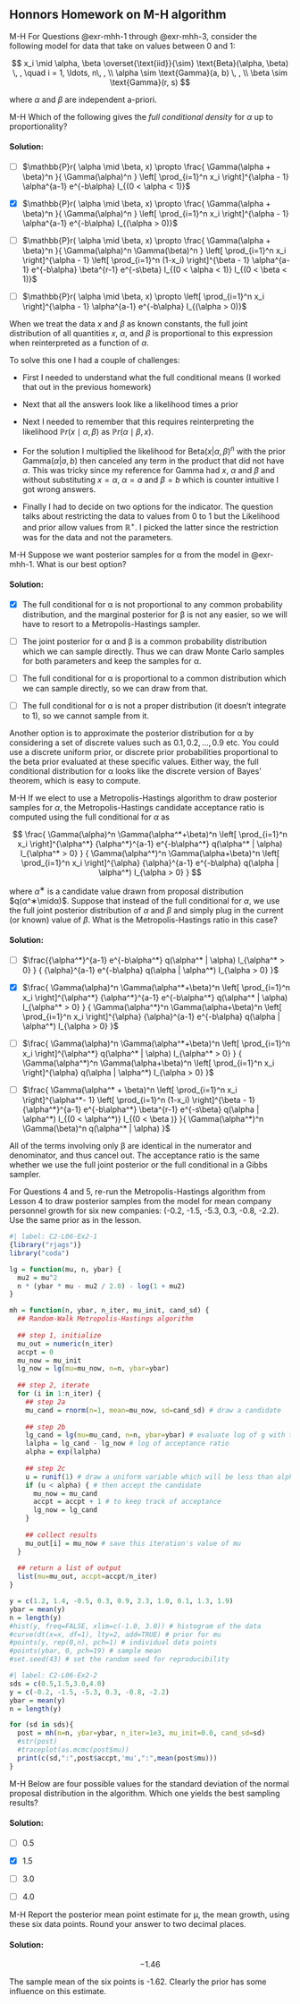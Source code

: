 ## Honnors Homework on M-H algorithm

[M-H]{.column-margin} For Questions @exr-mhh-1 through @exr-mhh-3, consider the following model for data that take on values between 0 and 1:

$$
x_i \mid \alpha, \beta \overset{\text{iid}}{\sim} \text{Beta}(\alpha, \beta) \, , \quad i = 1, \ldots, n\, , \\ \alpha \sim \text{Gamma}(a, b) \, , \\ \beta \sim \text{Gamma}(r, s)
$$

where $α$ and $β$ are independent a-priori.

::: {#exr-mhh-1}
[M-H]{.column-margin} Which of the following gives the *full conditional density* for $α$ up to proportionality?
:::

::: {.solution .callout-tip collapse="true"}
#### Solution:

-   [ ] $\mathbb{P}r( \alpha \mid \beta, x) \propto \frac{ \Gamma(\alpha + \beta)^n }{ \Gamma(\alpha)^n } \left[ \prod_{i=1}^n x_i \right]^{\alpha - 1} \alpha^{a-1} e^{-b\alpha} I_{(0 < \alpha < 1)}$

-   [x] $\mathbb{P}r( \alpha \mid \beta, x) \propto \frac{ \Gamma(\alpha + \beta)^n }{ \Gamma(\alpha)^n } \left[ \prod_{i=1}^n x_i \right]^{\alpha - 1} \alpha^{a-1} e^{-b\alpha} I_{(\alpha > 0)}$

-   [ ] $\mathbb{P}r( \alpha \mid \beta, x) \propto \frac{ \Gamma(\alpha + \beta)^n }{ \Gamma(\alpha)^n \Gamma(\beta)^n } \left[ \prod_{i=1}^n x_i \right]^{\alpha - 1} \left[ \prod_{i=1}^n (1-x_i) \right]^{\beta - 1} \alpha^{a-1} e^{-b\alpha} \beta^{r-1} e^{-s\beta} I_{(0 < \alpha < 1)} I_{(0 < \beta < 1)}$

-   [ ] $\mathbb{P}r( \alpha \mid \beta, x) \propto \left[ \prod_{i=1}^n x_i \right]^{\alpha - 1} \alpha^{a-1} e^{-b\alpha} I_{(\alpha > 0)}$

When we treat the data $x$ and $β$ as known constants, the full joint distribution of all quantities $x$, $α$, and $β$ is proportional to this expression when reinterpreted as a function of $α$.

To solve this one I had a couple of challenges:

-   First I needed to understand what the full conditional means (I worked that out in the previous homework)

-   Next that all the answers look like a likelihood times a prior

-   Next I needed to remember that this requires reinterpreting the likelihood $\mathbb{P}r(x\mid\alpha,\beta)$ as $\mathbb{P}r(\alpha\mid\beta,x)$.

-   For the solution I multiplied the likelihood for $\text{Beta}(x|\alpha,\beta)^n$ with the prior $\text{Gamma}(\alpha|a,b)$ then canceled any term in the product that did not have $\alpha$. This was tricky since my reference for Gamma had $x$, $\alpha$ and $\beta$ and without substituting $x=\alpha$, $\alpha=a$ and $\beta=b$ which is counter intuitive I got wrong answers.

-   Finally I had to decide on two options for the indicator. The question talks about restricting the data to values from 0 to 1 but the Likelihood and prior allow values from $\mathbb{R}^+$. I picked the latter since the restriction was for the data and not the parameters.
:::

::: {#exr-mhh-2}
[M-H]{.column-margin} Suppose we want posterior samples for α from the model in @exr-mhh-1. What is our best option?
:::

::: {.solution .callout-tip collapse="true"}
#### Solution:

-   [x] The full conditional for α is not proportional to any common probability distribution, and the marginal posterior for β is not any easier, so we will have to resort to a Metropolis-Hastings sampler.

-   [ ] The joint posterior for α and β is a common probability distribution which we can sample directly. Thus we can draw Monte Carlo samples for both parameters and keep the samples for α.

-   [ ] The full conditional for α is proportional to a common distribution which we can sample directly, so we can draw from that.

-   [ ] The full conditional for α is not a proper distribution (it doesn't integrate to 1), so we cannot sample from it.

Another option is to approximate the posterior distribution for α by considering a set of discrete values such as $0.1,0.2, \ldots, 0.9$ etc. You could use a discrete uniform prior, or discrete prior probabilities proportional to the beta prior evaluated at these specific values. Either way, the full conditional distribution for α looks like the discrete version of Bayes' theorem, which is easy to compute.
:::

::: {#exr-mhh-3}
[M-H]{.column-margin} If we elect to use a Metropolis-Hastings algorithm to draw posterior samples for $α$, the Metropolis-Hastings candidate acceptance ratio is computed using the full conditional for $α$ as

$$
\frac{ \Gamma(\alpha)^n \Gamma(\alpha^*+\beta)^n \left[ \prod_{i=1}^n x_i \right]^{\alpha^*} {\alpha^*}^{a-1} e^{-b\alpha^*} q(\alpha^* | \alpha) I_{\alpha^* > 0} } {  \Gamma(\alpha^*)^n \Gamma(\alpha+\beta)^n \left[ \prod_{i=1}^n x_i \right]^{\alpha} {\alpha}^{a-1} e^{-b\alpha} q(\alpha | \alpha^*) I_{\alpha > 0} }
$$

where $α^∗$ is a candidate value drawn from proposal distribution $q(α^∗\midα)$. Suppose that instead of the full conditional for $α$, we use the full joint posterior distribution of $α$ and $β$ and simply plug in the current (or known) value of $β$. What is the Metropolis-Hastings ratio in this case?
:::

::: {.solution .callout-tip collapse="true"}
#### Solution:

-   [ ] $\frac{{\alpha^*}^{a-1} e^{-b\alpha^*} q(\alpha^* | \alpha) I_{\alpha^* > 0} } { {\alpha}^{a-1} e^{-b\alpha} q(\alpha | \alpha^*) I_{\alpha > 0} }$

-   [x] $\frac{ \Gamma(\alpha)^n \Gamma(\alpha^*+\beta)^n \left[ \prod_{i=1}^n x_i \right]^{\alpha^*} {\alpha^*}^{a-1} e^{-b\alpha^*} q(\alpha^* | \alpha) I_{\alpha^* > 0} } { \Gamma(\alpha^*)^n \Gamma(\alpha+\beta)^n \left[ \prod_{i=1}^n x_i \right]^{\alpha} {\alpha}^{a-1} e^{-b\alpha} q(\alpha | \alpha^*) I_{\alpha > 0} }$

-   [ ] $\frac{ \Gamma(\alpha)^n \Gamma(\alpha^*+\beta)^n \left[ \prod_{i=1}^n x_i \right]^{\alpha^*} q(\alpha^* | \alpha) I_{\alpha^* > 0} } { \Gamma(\alpha^*)^n \Gamma(\alpha+\beta)^n \left[ \prod_{i=1}^n x_i \right]^{\alpha} q(\alpha | \alpha^*) I_{\alpha > 0} }$

-   [ ] $\frac{ \Gamma(\alpha^* + \beta)^n \left[ \prod_{i=1}^n x_i \right]^{\alpha^*- 1} \left[ \prod_{i=1}^n (1-x_i) \right]^{\beta - 1} {\alpha^*}^{a-1} e^{-b\alpha^*} \beta^{r-1} e^{-s\beta} q(\alpha | \alpha^*) I_{(0 < \alpha^*)} I_{(0 < \beta )} }{ \Gamma(\alpha^*)^n \Gamma(\beta)^n q(\alpha^* | \alpha) }$

All of the terms involving only β are identical in the numerator and denominator, and thus cancel out. The acceptance ratio is the same whether we use the full joint posterior or the full conditional in a Gibbs sampler.
:::

For Questions 4 and 5, re-run the Metropolis-Hastings algorithm from Lesson 4 to draw posterior samples from the model for mean company personnel growth for six new companies: (-0.2, -1.5, -5.3, 0.3, -0.8, -2.2). Use the same prior as in the lesson.

```r
#| label: C2-L06-Ex2-1
{library("rjags")}
library("coda")

lg = function(mu, n, ybar) {
  mu2 = mu^2
  n * (ybar * mu - mu2 / 2.0) - log(1 + mu2)
}

mh = function(n, ybar, n_iter, mu_init, cand_sd) {
  ## Random-Walk Metropolis-Hastings algorithm
  
  ## step 1, initialize
  mu_out = numeric(n_iter)
  accpt = 0
  mu_now = mu_init
  lg_now = lg(mu=mu_now, n=n, ybar=ybar)
  
  ## step 2, iterate
  for (i in 1:n_iter) {
    ## step 2a
    mu_cand = rnorm(n=1, mean=mu_now, sd=cand_sd) # draw a candidate
    
    ## step 2b
    lg_cand = lg(mu=mu_cand, n=n, ybar=ybar) # evaluate log of g with the candidate
    lalpha = lg_cand - lg_now # log of acceptance ratio
    alpha = exp(lalpha)
    
    ## step 2c
    u = runif(1) # draw a uniform variable which will be less than alpha with probability min(1, alpha)
    if (u < alpha) { # then accept the candidate
      mu_now = mu_cand
      accpt = accpt + 1 # to keep track of acceptance
      lg_now = lg_cand
    }
    
    ## collect results
    mu_out[i] = mu_now # save this iteration's value of mu
  }
  
  ## return a list of output
  list(mu=mu_out, accpt=accpt/n_iter)
}

y = c(1.2, 1.4, -0.5, 0.3, 0.9, 2.3, 1.0, 0.1, 1.3, 1.9)
ybar = mean(y)
n = length(y)
#hist(y, freq=FALSE, xlim=c(-1.0, 3.0)) # histogram of the data
#curve(dt(x=x, df=1), lty=2, add=TRUE) # prior for mu
#points(y, rep(0,n), pch=1) # individual data points
#points(ybar, 0, pch=19) # sample mean
#set.seed(43) # set the random seed for reproducibility
```

```r
#| label: C2-L06-Ex2-2
sds = c(0.5,1.5,3.0,4.0)
y = c(-0.2, -1.5, -5.3, 0.3, -0.8, -2.2)
ybar = mean(y)
n = length(y)

for (sd in sds){
  post = mh(n=n, ybar=ybar, n_iter=1e3, mu_init=0.0, cand_sd=sd)
  #str(post)
  #traceplot(as.mcmc(post$mu))
  print(c(sd,":",post$accpt,'mu',":",mean(post$mu)))
}
```

::: {#exr-mhh-4}
[M-H]{.column-margin} Below are four possible values for the standard deviation of the normal proposal distribution in the algorithm. Which one yields the best sampling results?
:::

::: {.solution .callout-tip collapse="true"}
#### Solution:

-   [ ] 0.5

-   [x] 1.5

-   [ ] 3.0

-   [ ] 4.0
:::

::: {#exr-mhh-5}
[M-H]{.column-margin} Report the posterior mean point estimate for μ, the mean growth, using these six data points. Round your answer to two decimal places.
:::

::: {.solution .callout-tip collapse="true"}
#### Solution:

$$
-1.46
$$

The sample mean of the six points is -1.62. Clearly the prior has some influence on this estimate.
:::
